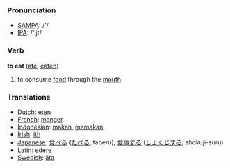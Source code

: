 === Pronunciation ===
*[[w:SAMPA|SAMPA]]: /'/
*[[w:IPA|IPA]]: /'ijt/

=== Verb ===

'''to eat''' ([[ate]], [[eaten]])

# to consume [[food]] through the [[mouth]]

=== Translations ===
*[[Dutch]]: [[eten]]
*[[French]]: [[manger]]
*[[Indonesian]]: [[makan]], [[makan|memakan]]
*[[Irish]]: [[ith]]
*[[Japanese]]: [[食べる]] ([[たべる]], taberu), [[食事]]する ([[しょくじ]]する, shokuji-suru)
*[[Latin]]: [[edere]]
*[[Swedish]]: [[äta]]